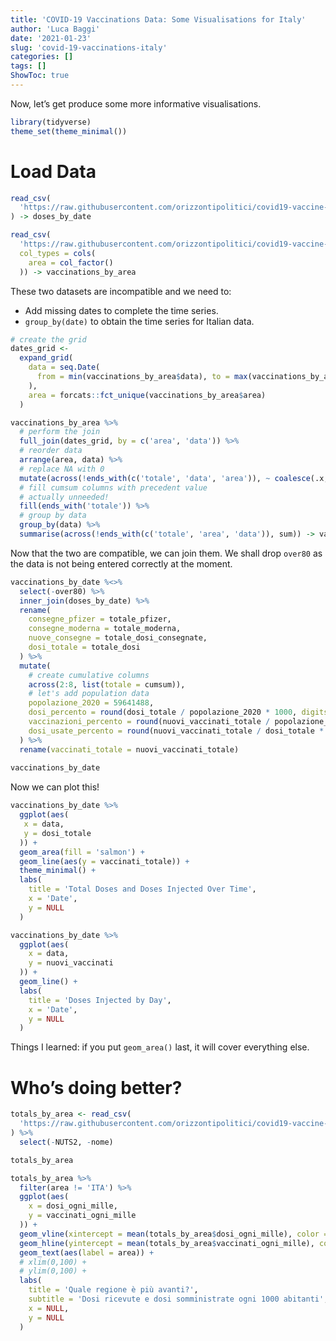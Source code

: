 ```yaml
---
title: 'COVID-19 Vaccinations Data: Some Visualisations for Italy'
author: 'Luca Baggi'
date: '2021-01-23'
slug: 'covid-19-vaccinations-italy'
categories: []
tags: []
ShowToc: true
---
```


Now, let's get produce some more informative visualisations.

```r
library(tidyverse)
theme_set(theme_minimal())
```

# Load Data

```r
read_csv(
  'https://raw.githubusercontent.com/orizzontipolitici/covid19-vaccine-data/main/data_ita/doses_by_date_ita.csv',
) -> doses_by_date 

read_csv(
  'https://raw.githubusercontent.com/orizzontipolitici/covid19-vaccine-data/main/data_ita/vaccinations_by_area_ita.csv',
  col_types = cols(
    area = col_factor()
  )) -> vaccinations_by_area
```

These two datasets are incompatible and we need to:

* Add missing dates to complete the time series.
* `group_by(date)` to obtain the time series for Italian data.

```r
# create the grid
dates_grid <-
  expand_grid(
    data = seq.Date(
      from = min(vaccinations_by_area$data), to = max(vaccinations_by_area$data), by = 'day'
    ),
    area = forcats::fct_unique(vaccinations_by_area$area)
  )

vaccinations_by_area %>%
  # perform the join
  full_join(dates_grid, by = c('area', 'data')) %>%
  # reorder data
  arrange(area, data) %>%
  # replace NA with 0
  mutate(across(!ends_with(c('totale', 'data', 'area')), ~ coalesce(.x, 0))) %>%
  # fill cumsum columns with precedent value
  # actually unneeded!
  fill(ends_with('totale')) %>%
  # group by data
  group_by(data) %>%
  summarise(across(!ends_with(c('totale', 'area', 'data')), sum)) -> vaccinations_by_date
```

Now that the two are compatible, we can join them. We shall drop `over80` as the data is not being entered correctly at the moment.

```r
vaccinations_by_date %<>%
  select(-over80) %>%
  inner_join(doses_by_date) %>%
  rename(
    consegne_pfizer = totale_pfizer,
    consegne_moderna = totale_moderna,
    nuove_consegne = totale_dosi_consegnate,
    dosi_totale = totale_dosi
  ) %>%
  mutate(
    # create cumulative columns
    across(2:8, list(totale = cumsum)),
    # let's add population data
    popolazione_2020 = 59641488,
    dosi_percento = round(dosi_totale / popolazione_2020 * 1000, digits = 2),
    vaccinazioni_percento = round(nuovi_vaccinati_totale / popolazione_2020 * 1000, digits = 2),
    dosi_usate_percento = round(nuovi_vaccinati_totale / dosi_totale * 100, digits = 2)
  ) %>%
  rename(vaccinati_totale = nuovi_vaccinati_totale)
  
vaccinations_by_date
```
Now we can plot this!

```r
vaccinations_by_date %>%
  ggplot(aes(
   x = data,
   y = dosi_totale
  )) +
  geom_area(fill = 'salmon') +
  geom_line(aes(y = vaccinati_totale)) +
  theme_minimal() +
  labs(
    title = 'Total Doses and Doses Injected Over Time',
    x = 'Date',
    y = NULL
  )

vaccinations_by_date %>%
  ggplot(aes(
    x = data,
    y = nuovi_vaccinati
  )) +
  geom_line() +
  labs(
    title = 'Doses Injected by Day',
    x = 'Date',
    y = NULL
  )
```

Things I learned: if you put `geom_area()` last, it will cover everything else.

# Who's doing better?

```r
totals_by_area <- read_csv(
  'https://raw.githubusercontent.com/orizzontipolitici/covid19-vaccine-data/main/data_ita/totals_by_area_ita.csv', col_types = cols(area = col_factor())
) %>%
  select(-NUTS2, -nome)

totals_by_area
```


```r
totals_by_area %>%
  filter(area != 'ITA') %>%
  ggplot(aes(
    x = dosi_ogni_mille,
    y = vaccinati_ogni_mille
  )) +
  geom_vline(xintercept = mean(totals_by_area$dosi_ogni_mille), color = 'grey') +
  geom_hline(yintercept = mean(totals_by_area$vaccinati_ogni_mille), color = 'grey') +
  geom_text(aes(label = area)) +
  # xlim(0,100) +
  # ylim(0,100) +
  labs(
    title = 'Quale regione è più avanti?',
    subtitle = 'Dosi ricevute e dosi somministrate ogni 1000 abitanti',
    x = NULL,
    y = NULL
  )
  
```

